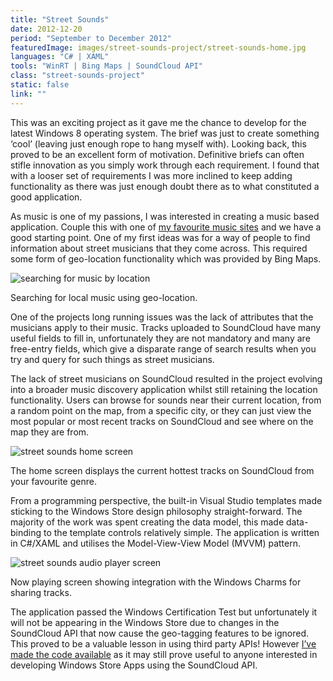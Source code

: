 ```yaml
---
title: "Street Sounds"
date: 2012-12-20
period: "September to December 2012"
featuredImage: images/street-sounds-project/street-sounds-home.jpg
languages: "C# | XAML"
tools: "WinRT | Bing Maps | SoundCloud API"
class: "street-sounds-project"
static: false
link: ""
---
```



This was an exciting project as it gave me the chance to develop for the latest Windows 8 operating system. The brief was just to create 
something ‘cool’ (leaving just enough rope to hang myself with). Looking back, this proved to be an excellent form of motivation. Definitive 
briefs can often stifle innovation as you simply work through each requirement. I found that with a looser set of requirements I was more 
inclined to keep adding functionality as there was just enough doubt there as to what constituted a good application.

As music is one of my passions, I was interested in creating a music based application. Couple this with one of 
[my favourite music sites](https://soundcloud.com/) and we have a good starting point. One of my first ideas was for a way of people to find 
information about street musicians that they come across. This required some form of geo-location functionality which was provided by Bing Maps.

![searching for music by location](images/street-sounds-project/street-sounds-music-by-location.jpg)
<figcaption>
    <FontAwesomeIcon icon={faCamera} /> Searching for local music using geo-location.
</figcaption>

One of the projects long running issues was the lack of attributes that the musicians apply to their music. Tracks uploaded to SoundCloud have 
many useful fields to fill in, unfortunately they are not mandatory and many are free-entry fields, which give a disparate range of search 
results when you try and query for such things as street musicians.

The lack of street musicians on SoundCloud resulted in the project evolving into a broader music discovery application whilst still retaining 
the location functionality. Users can browse for sounds near their current location, from a random point on the map, from a specific city, or 
they can just view the most popular or most recent tracks on SoundCloud and see where on the map they are from.

![street sounds home screen](images/street-sounds-project/street-sounds-home.jpg)
<figcaption>
    <FontAwesomeIcon icon={faCamera} /> The home screen displays the current hottest tracks on SoundCloud from your favourite genre.
</figcaption>

From a programming perspective, the built-in Visual Studio templates made sticking to the Windows Store design philosophy straight-forward. The 
majority of the work was spent creating the data model, this made data-binding to the template controls relatively simple. The application is 
written in C#/XAML and utilises the Model-View-View Model (MVVM) pattern.

![street sounds audio player screen](images/street-sounds-project/street-sounds-player.jpg)
<figcaption>
    <FontAwesomeIcon icon={faCamera} /> Now playing screen showing integration with the Windows Charms for sharing tracks.
</figcaption>

The application passed the Windows Certification Test but unfortunately it will not be appearing in the Windows Store due to changes in the SoundCloud 
API that now cause the geo-tagging features to be ignored. This proved to be a valuable lesson in using third party APIs! However 
[I’ve made the code available](https://github.com/Poc275/StreetSounds) as it may still prove useful to anyone interested in developing Windows Store 
Apps using the SoundCloud API.